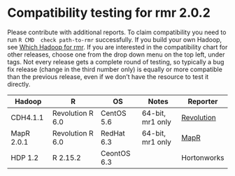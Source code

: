 # Compatibility testing for rmr 2.0.2
Please contribute with additional reports. To claim compatibility you need to run `R CMD  check path-to-rmr` successfully.
If you build your own Hadoop, see [Which Hadoop for rmr](https://github.com/RevolutionAnalytics/RHadoop/wiki/Which-Hadoop-for-rmr).
If you are interested in the compatibility chart for other releases, choose one from the drop down menu on the top left, under tags. Not every release gets a complete round of testing, so typically a bug fix release (change in the third number only) is equally or more compatible than the previous release, even if we don't have the resource to test it directly. 

<table>
<thead>
<tr><th>Hadoop</th><th>R</th><th>OS</th><th>Notes</th><th>Reporter</th></tr>
</thead>
<tbody>
<tr><td>CDH4.1.1</td><td>Revolution R 6.0</td><td>CentOS 5.6</td><td>64-bit, mr1 only</td><td><a href=mailto:rhadoop@revolutionanalytics.com>Revolution</a></td></tr>
<tr><td>MapR 2.0.1</td><td>Revolution R 6.0</td><td>RedHat 6.3</td><td>64-bit, mr1 only</td><td><a href=mailto:alerner@maprtech.com>MapR</a></td></tr><tr><td>HDP 1.2</td><td>R 2.15.2</td><td>CeontOS 6.3</td><td></td><td>Hortonworks</td></tr>
</table>
